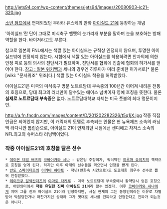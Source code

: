 http://jets94.com/wp-content/themes/jets94/images/20080903-ic21-320.jpg

[[소년 점프]]에서 연재되었던 무라타 유스케의 만화 [[아이실드 21]]에 등장하는 개념

'아이실드'란 단어 그대로 미식축구 헬멧의 눈가리개 부분을 말하며 눈을 보호하는 방패 역할을 한다. 바이저라고도 부른다. 

참고로 일본의 FNL에서는 색깔 있는 아이실드는 규칙상 인정되지 않으며, 투명한 아이실드밖에 인정되지 않는다. 시합에서 색깔 있는 아이실드를 착용하려면 안과의에 의한 안정 피로 등의 의사의 진단서가 필요하며, 진단서를 협회에 진출에 협회의 허가서를 얻어야 한다. [http://ja.wikipedia.org/wiki/%E3%82%A2%E3%82%A4%E3%82%B7%E3%83%BC%E3%83%AB%E3%83%89 참고 : 일본 위키백과] 세나의 경우엔 히루마가 미리 준비한 허가서로[* 물론 [wiki: "문서위조" 위조]다.] 색깔 있는 아이실드 착용을 허락받았다.

아이실드21은 미국의 미식축구 명문 노트르담대 부속중의 100년간 이어져 내려온 전통의 호칭으로, 당대 최고의 러너만이 달수있는 에이스 넘버이자 영예 호칭을 뜻한다. 물론 '''실제로 노트르담대 부속중'''은 없다. 노트르담대학교 자체는 미국 풋볼의 최대 명문이지만.

http://a.fn.fncdn.com/images/content/D/201202282326/t5q1jX.jpg
작중 직접 언급은 되어있지 않지만, 이 캐릭터의 모델로 추측되는 인물은 현 뉴욕제츠 소속의 러닝백 라다니안 톰린슨으로, 아이실드 21이 연재되던 시점에선 샌디에고 차저스 소속의 NFL최고의 슈퍼스타 러닝백이었다.

=== 작중 아이실드21의 호칭을 달은 선수 ===

 * [[데이몬 데빌 배츠]]의 [[코바야카와 세나]] - 같은팀 주장이자, 쿼터백인 [[히루마 요이치]]의 책략으로 호칭을 얻게 된다. 하지만 이후 아래의 선수들을 꺾으면서 인정을 받게 된다.
 * [[반도 스파이더즈]]의 [[아카바 하야토]] - 작년(만화속 시간으로)도 도쿄대회 최우수 선수로 뽑혀 인정받았다.
 * [[테이코쿠 알렉산더즈]]의 [[야마토 타케루]] - 미국 노트르담대 부속중에서 활약당시 얻은 호칭으로, 어떤의미에서 '''작중 유일한 진짜 아이실드 21'''이라 할수 있겠다. 이후 [[코바야카와 세나]]에게 지며 그를 진짜 아이실드 21이라 인정하지만, 사실 현재의 그는 동양인이라는 이유로 차별받아 박탈당한거나 마찬가지인 상태라 그가 멋대로 세나를 진짜라고 인정한다고 진짜가 되는것은 아니다. 
